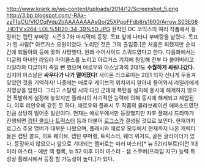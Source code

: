 http://www.krank.ie/wp-content/uploads/2014/12/Screenshot_5.png
http://3.bp.blogspot.com/-RAx-zzTfqCU/VIOCqlVdp2I/AAAAAAAAsQo/25XPpoFFdb8/s1600/Arrow.S03E08.HDTV.x264-LOL%5B20-34-39%5D.JPG
원작인 DC 코믹스의 여러 작품에서 등장하는 캡틴 부메랑. 시즌3 7화 마지막에 등장. 목표 앞에 나타나 부메랑을 날렸다. 목표가 된 사람[* 아르거스 요원이었다. 노리던 것은 그의 출입증.]은 처음은 피했지만 순식간에 되돌아와 등에 꽂혀 사망했다. 원래 수어사이드 스쿼드였다고 한다. 다음화에서는 디글의 아내인 라일라 마이클스를 노리고 아르거스 기지에 침입해 전부 다 쓸어버리고 라일라와 디글마저 죽일 뻔 했으며 애로우와 아스날과의 2대1도 '''수월하게 싸워나갔다.''' 심지어 아스날은 '''싸우다가 나가 떨어졌다!''' 사이몬 라크로이는 2대1 되자 신나게 두들겨 맞았던 것을 기억하자! 나중에는 애로우 케이브의 위치까지 알아내 들어와서 라일라에게 치명상을 입힌다. 그리고 스탈링 시의 다섯 군데에 폭탄을 설치해 동시에 해제하지 않으면 폭발하게 설정해 놓았지만 플래시의 사기적인 능력에 의해 동시에 해제되고 제압된다. 이후 리안유에 갇힌 듯 하다. 애로우와 플래시 두 작품의 콜라보레이션 에피소드였던 만큼 상당히 밀어준 빌런이다.
현재는 애로우에서만 등장했지만 차후 플래시 드라마가 진행되면 [[캡틴 콜드]]나 [[트릭스터]] 등과 더불어 [[로그스]]가 결성될 것으로 보인다. 현재까지 로그스 주요 맴버가 대부분 나왔으며, 플래시와 애로우 모두에서 현재까지 나온 캐릭터들은 캡틴 콜드, 히트 웨이브, 캡틴 부머랭, 트릭스터, 웨더 위저드, 골든 글라이더가 있다. 등장하지 않았으나 앞으로 기대되는 맴버로는 미러 마스터[* 뉴 52(리부트)이전 1대 미러 마스터 - 에반 맥 컬록, 뉴 52 이후 미러 마스터 - 샘 스쿠버(프라임 지구) 능력 특성상 플래시에서 등장 할 가능성이 높다.]가 있다.
